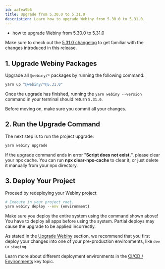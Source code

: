 ```yaml
---
id: aafea9b6
title: Upgrade from 5.30.0 to 5.31.0
description: Learn how to upgrade Webiny from 5.30.0 to 5.31.0.
---
```



<Alert type="success" title="What you’ll learn">

- how to upgrade Webiny from 5.30.0 to 5.31.0

</Alert>

<Alert type="info">

Make sure to check out the [5.31.0 changelog](/docs/{version}/release-notes/5.31.0/changelog) to get familiar with the changes introduced in this release.

</Alert>

## 1. Upgrade Webiny Packages

Upgrade all `@webiny/*` packages by running the following command:

```bash
yarn up "@webiny/*@5.31.0"
```

Once the upgrade has finished, running the `yarn webiny --version` command in your terminal should return `5.31.0`.

<Alert type="info">

Before moving on, make sure you commit all your changes.

</Alert>

## 2. Run the Upgrade Command

The next step is to run the project upgrade:

```bash
yarn webiny upgrade
```

<Alert type="warning">
  If the upgrade command ends in error "<strong>Script does not exist.</strong>", please clear your
  npx cache. You can run <strong>npx clear-npx-cache</strong> to clear it, or just delete it
  manually from your npx directory.
</Alert>

## 3. Deploy Your Project

Proceed by redeploying your Webiny project:

```bash
# Execute in your project root.
yarn webiny deploy --env {environment}
```

<Alert type="warning">

Make sure you deploy the entire system using the command shown above! You have to deploy all apps before using the system. Partial deploys may cause the upgrade to be applied incorrectly.

</Alert>

<Alert type="warning">

As stated in the [Upgrade Webiny](/docs/{version}/release-notes/upgrade-webiny#pre-production-environments-first) section, we recommend that you first deploy your changes into one of your pre-production environments, like `dev` or `staging`.

</Alert>

<Alert type="info">

Learn more about different deployment environments in the [CI/CD / Environments](/docs/{version}/core-development-concepts/ci-cd/environments) key topic.

</Alert>
